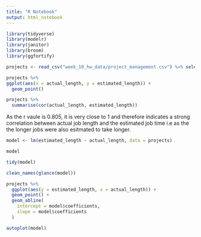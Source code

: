 ```yaml
---
title: "R Notebook"
output: html_notebook
---
```


```r
library(tidyverse)
library(modelr)
library(janitor)
library(broom)
library(ggfortify)
```

```r
projects <- read_csv("week_10_hw_data/project_management.csv") %>% select(-X1)
```

```r
projects %>% 
ggplot(aes(x = actual_length, y = estimated_length)) +
  geom_point()
```

```r
projects %>% 
  summarise(cor(actual_length, estimated_length))
```

As the r vaule is 0.805, it is very close to 1 and therefore indicates a strong correlation between actual job length and the estimated job time i.e as the the longer jobs were also esitmated to take longer.

```r
model <- lm(estimated_length ~ actual_length, data = projects)

model

tidy(model)

clean_names(glance(model))

projects %>% 
  ggplot(aes(y = estimated_length, x = actual_length)) +
  geom_point() +
  geom_abline(
    intercept = model$coefficients,
    slope = model$coefficients
  )

autoplot(model)
```

